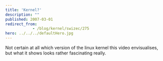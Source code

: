 ```yaml
---
title: 'Kernel?'
description: ""
published: 2007-03-01
redirect_from: 
            - /blog/kernel/swizec/275
hero: ../../../defaultHero.jpg
---
```

Not certain at all which version of the linux kernel this video envisualises, but what it shows looks rather fascinating really.
